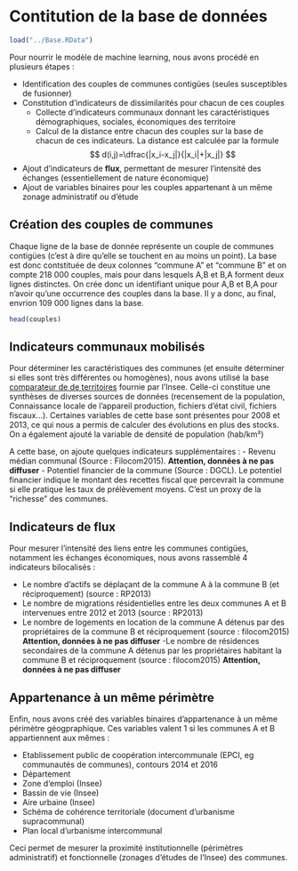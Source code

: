 
# Contitution de la base de données 

```r
load("../Base.RData")
```

Pour nourrir le modèle de machine learning, nous avons procédé en plusieurs étapes :

- Identification des couples de communes contigües (seules susceptibles de fusionner)
- Constitution d'indicateurs de dissimilarités pour chacun de ces couples
    + Collecte d'indicateurs communaux donnant les caractéristiques démographiques, sociales, économiques des territoire
    + Calcul de la distance entre chacun des couples sur la base de chacun de ces indicateurs. La distance est calculée par la formule $$ d(i,j)=\dfrac{|x_i-x_j|}{|x_i|+|x_j|} $$
- Ajout d'indicateurs de **flux**, permettant de mesurer l'intensité des échanges (essentiellement de nature économique)
- Ajout de variables binaires pour les couples appartenant à un même zonage administratif ou d'étude

## Création des couples de communes

Chaque ligne de la base de donnée représente un couple de communes contigües (c'est à dire qu'elle se touchent en au moins un point). La base est donc contstituée de deux colonnes "commune A" et "commune B" et on compte 218 000 couples, mais pour dans lesquels A,B et B,A forment deux lignes distinctes. On crée donc un identifiant unique pour A,B et B,A pour n'avoir qu'une occurrence des couples dans la base. Il y a donc, au final, envrion 109 000 lignes dans la base.

```r
head(couples)
```


## Indicateurs communaux mobilisés

Pour déterminer les caractéristiques des communes (et ensuite déterminer si elles sont très différentes ou homogènes), nous avons utilisé la base [comparateur de de territoires](https://www.insee.fr/fr/statistiques/2521169) fournie par l'Insee. Celle-ci constitue une synthèses de diverses sources de données (recensement de la population, Connaissance locale de l'appareil production, fichiers d'état civil, fichiers fiscaux...). Certaines variables de cette base sont présentes pour 2008 et 2013, ce qui nous a permis de calculer des évolutions en plus des stocks. On a également ajouté la variable de densité de population (hab/km²)

A cette base, on ajoute quelques indicateurs supplémentaires :
- Revenu médian communal (Source : Filocom2015). **Attention, données à ne pas diffuser**
- Potentiel financier de la commune (Source : DGCL). Le potentiel financier indique le montant des recettes fiscal que percevrait la commune si elle pratique les taux de prélèvement moyens. C'est un proxy de la "richesse" des communes.


## Indicateurs de flux

Pour mesurer l'intensité des liens entre les communes contigües, notamment les échanges économiques, nous avons rassemblé 4 indicateurs bilocalisés :

- Le nombre d'actifs se déplaçant de la commune A à la commune B (et réciproquement) (source : RP2013)
- Le nombre de migrations résidentielles entre les deux communes A et B intervenues entre 2012 et 2013 (source : RP2013)
- Le nombre de logements en location de la commune A détenus par des propriétaires de la commune B et réciproquement (source : filocom2015) **Attention, données à ne pas diffuser**
-Le nombre de résidences secondaires de la commune A détenus par les propriétaires habitant la commune B et réciproquement (source : filocom2015) **Attention, données à ne pas diffuser**


## Appartenance à un même périmètre

Enfin, nous avons créé des variables binaires d'appartenance à un même périmètre géogpraphique. Ces variables valent 1 si les communes A et B appartiennent aux mêmes :

- Etablissement public de coopération  intercommunale (EPCI, eg communautés de communes), contours 2014 et 2016
- Département
- Zone d'emploi (Insee)
- Bassin de vie (Insee)
- Aire urbaine (Insee)
- Schéma de cohérence territoriale (document d'urbanisme supracommunal)
- Plan local d'urbanisme intercommunal

Ceci permet de mesurer la proximité institutionnelle (périmètres administratif) et fonctionnelle (zonages d'études de l'Insee) des communes.



